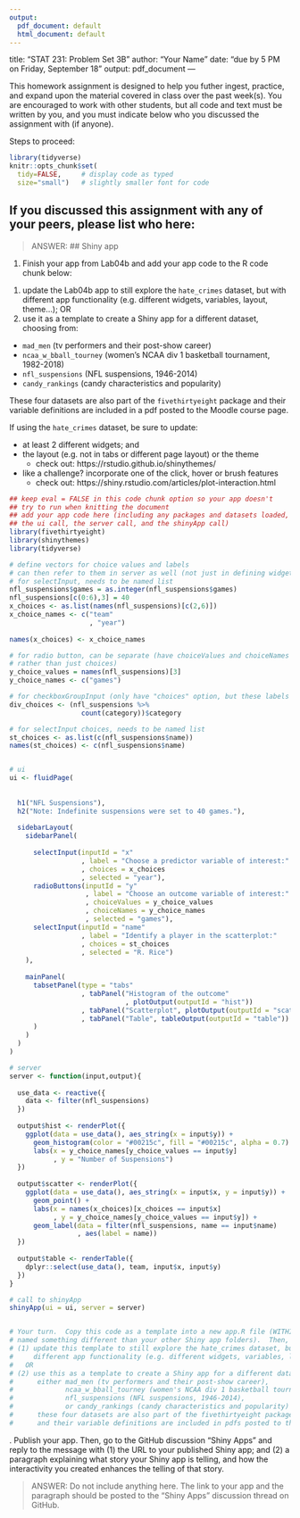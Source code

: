 ```yaml
---
output:
  pdf_document: default
  html_document: default
---
```

title: "STAT 231: Problem Set 3B"
author: "Your Name"
date: "due by 5 PM on Friday, September 18"
output: pdf_document
---

This homework assignment is designed to help you futher ingest, practice, and expand upon the material covered in class over the past week(s).  You are encouraged to work with other students, but all code and text must be written by you, and you must indicate below who you discussed the assignment with (if anyone).  

Steps to proceed:

\begin{enumerate}
\item In RStudio, go to File > Open Project, navigate to the folder with the course-content repo, select the course-content project (course-content.Rproj), and click "Open" 
\item Pull the course-content repo (e.g. using the blue-ish down arrow in the Git tab in upper right window)
\item Copy ps3B.Rmd from the course repo to your repo (see page 6 of the GitHub Classroom Guide for Stat231 if needed)
\item Close the course-content repo project in RStudio
\item Open YOUR repo project in RStudio
\item In the ps3B.Rmd file in YOUR repo, replace "YOUR NAME HERE" with your name
\item Add in your responses, committing and pushing to YOUR repo in appropriate places along the way
\item Run "Knit PDF" 
\item Upload the pdf to Gradescope.  Don't forget to select which of your pages are associated with each problem.  \textit{You will not get credit for work on unassigned pages (e.g., if you only selected the first page but your solution spans two pages, you would lose points for any part on the second page that the grader can't see).} 
\end{enumerate}

```r
library(tidyverse)
knitr::opts_chunk$set(
  tidy=FALSE,     # display code as typed
  size="small")   # slightly smaller font for code
```


\newpage 
## If you discussed this assignment with any of your peers, please list who here:

> ANSWER:
\newpage
## Shiny app

1. Finish your app from Lab04b and add your app code to the R code chunk below:

(1) update the Lab04b app to still explore the `hate_crimes` dataset, but with different app functionality (e.g. different widgets, variables, layout, theme...); OR
(2) use it as a template to create a Shiny app for a different dataset, choosing from:

* `mad_men` (tv performers and their post-show career)
* `ncaa_w_bball_tourney` (women's NCAA div 1 basketball tournament, 1982-2018)
* `nfl_suspensions` (NFL suspensions, 1946-2014)
* `candy_rankings` (candy characteristics and popularity)

These four datasets are also part of the `fivethirtyeight` package and their variable definitions are included in a pdf posted to the Moodle course page.

If using the `hate_crimes` dataset, be sure to update:

* at least 2 different widgets; and
* the layout (e.g. not in tabs or different page layout) or the theme
     + check out:  https://rstudio.github.io/shinythemes/
* like a challenge?  incorporate one of the click, hover or brush features
     + check out: https://shiny.rstudio.com/articles/plot-interaction.html

      
```r
## keep eval = FALSE in this code chunk option so your app doesn't 
## try to run when knitting the document
## add your app code here (including any packages and datasets loaded,
## the ui call, the server call, and the shinyApp call)
library(fivethirtyeight)
library(shinythemes)
library(tidyverse)

# define vectors for choice values and labels 
# can then refer to them in server as well (not just in defining widgets)
# for selectInput, needs to be named list
nfl_suspensions$games = as.integer(nfl_suspensions$games)
nfl_suspensions[c(0:6),3] = 40
x_choices <- as.list(names(nfl_suspensions)[c(2,6)])
x_choice_names <- c("team"
                    , "year")
              
names(x_choices) <- x_choice_names

# for radio button, can be separate (have choiceValues and choiceNames options, 
# rather than just choices)
y_choice_values = names(nfl_suspensions)[3]
y_choice_names <- c("games")

# for checkboxGroupInput (only have "choices" option, but these labels are fine)
div_choices <- (nfl_suspensions %>%
                  count(category))$category

# for selectInput choices, needs to be named list
st_choices <- as.list(c(nfl_suspensions$name))
names(st_choices) <- c(nfl_suspensions$name)


# ui 
ui <- fluidPage(
  
  
  h1("NFL Suspensions"),
  h2("Note: Indefinite suspensions were set to 40 games."),
  
  sidebarLayout(
    sidebarPanel(
      
      selectInput(inputId = "x"
                  , label = "Choose a predictor variable of interest:"
                  , choices = x_choices
                  , selected = "year"),
      radioButtons(inputId = "y"
                   , label = "Choose an outcome variable of interest:"
                   , choiceValues = y_choice_values
                   , choiceNames = y_choice_names
                   , selected = "games"),
      selectInput(inputId = "name"
                  , label = "Identify a player in the scatterplot:"
                  , choices = st_choices
                  , selected = "R. Rice")
    ),
    
    mainPanel(
      tabsetPanel(type = "tabs"
                  , tabPanel("Histogram of the outcome"
                             , plotOutput(outputId = "hist"))
                  , tabPanel("Scatterplot", plotOutput(outputId = "scatter"))
                  , tabPanel("Table", tableOutput(outputId = "table"))
      )
    )
  )
)

# server
server <- function(input,output){
  
  use_data <- reactive({
    data <- filter(nfl_suspensions)
  })
  
  output$hist <- renderPlot({
    ggplot(data = use_data(), aes_string(x = input$y)) +
      geom_histogram(color = "#00215c", fill = "#00215c", alpha = 0.7) +
      labs(x = y_choice_names[y_choice_values == input$y]
           , y = "Number of Suspensions")
  })
  
  output$scatter <- renderPlot({
    ggplot(data = use_data(), aes_string(x = input$x, y = input$y)) +
      geom_point() +
      labs(x = names(x_choices)[x_choices == input$x]
           , y = y_choice_names[y_choice_values == input$y]) +
      geom_label(data = filter(nfl_suspensions, name == input$name)
                 , aes(label = name))
  })
  
  output$table <- renderTable({
    dplyr::select(use_data(), team, input$x, input$y)
  })
}

# call to shinyApp
shinyApp(ui = ui, server = server)


# Your turn.  Copy this code as a template into a new app.R file (WITHIN A FOLDER
# named something different than your other Shiny app folders).  Then, either 
# (1) update this template to still explore the hate_crimes dataset, but with
#     different app functionality (e.g. different widgets, variables, layout, theme...); 
#   OR
# (2) use this as a template to create a Shiny app for a different dataset:
#      either mad_men (tv performers and their post-show career), 
#             ncaa_w_bball_tourney (women's NCAA div 1 basketball tournament, 1982-2018), 
#             nfl_suspensions (NFL suspensions, 1946-2014), 
#             or candy_rankings (candy characteristics and popularity)
#      these four datasets are also part of the fivethirtyeight package
#      and their variable definitions are included in pdfs posted to the Moodle course page

```

      
\newpage
2. Publish your app.  Then, go to the GitHub discussion "Shiny Apps" and reply to the message with (1) the URL to your published Shiny app; and (2) a paragraph explaining what story your Shiny app is telling, and how the interactivity you created enhances the telling of that story.

> ANSWER: Do not include anything here.  The link to your app and the paragraph should be posted to the "Shiny Apps" discussion thread on GitHub.